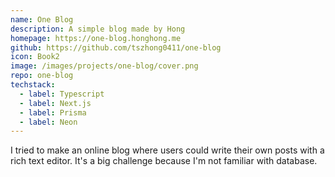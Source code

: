 ```yaml
---
name: One Blog
description: A simple blog made by Hong
homepage: https://one-blog.honghong.me
github: https://github.com/tszhong0411/one-blog
icon: Book2
image: /images/projects/one-blog/cover.png
repo: one-blog
techstack:
  - label: Typescript
  - label: Next.js
  - label: Prisma
  - label: Neon
---
```


I tried to make an online blog where users could write their own posts with a rich text editor. It's a big challenge because I'm not familiar with database.
